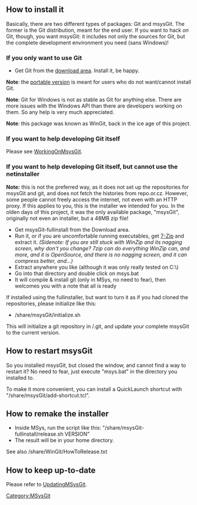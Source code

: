 <!-- #summary How to install msysGit -->

== How to install it ==

Basically, there are two different types of packages: Git and msysGit.  The former is the Git distribution, meant for the end user.  If you want to hack ''on'' Git, though, you want msysGit: it includes not only the sources for Git, but the complete development environment you need (sans Windows)!

=== If you only want to use Git ===

* Get Git from the [http://code.google.com/p/msysgit/downloads/list download area].  Install it, be happy.

'''Note''': the [http://en.wikipedia.org/wiki/Portable_application portable version] is meant for users who do not want/cannot install Git.

'''Note''': Git for Windows is not as stable as Git for anything else.  There are more issues with the Windows API than there are developers working on them.  So any help is very much appreciated.

'''Note''': this package was known as WinGit, back in the ice age of this project.

=== If you want to help developing Git itself ===

Please see [[MSysGit:WorkingOnMsysGit|WorkingOnMsysGit]].

=== If you want to help developing Git itself, but cannot use the netinstaller ===

'''Note:''' this is not the preferred way, as it does not set up the repositories for msysGit and git, and does not fetch the histories from repo.or.cz.  However, some people cannot freely access the internet, not even with an HTTP proxy.  If this applies to you, this is the installer we intended for you.  In the olden days of this project, it was the only available package, "msysGit", originally not even an installer, but a 48MB zip file!

* Get msysGit-fullinstall from the Download area.
* Run it, or if you are uncomfortable running executables, get [http://www.7-zip.org 7-Zip] and extract it.  ''(Sidenote: If you are still stuck with WinZip and its nagging screen, why don't you change?  7zip can do everything WinZip can, and more, and it is OpenSource, and there is no nagging screen, and it can compress better, and...)''
* Extract anywhere you like (although it was only really tested on C:\)
* Go into that directory and double click on msys.bat
* It will compile & install git (only in MSys, no need to fear), then welcomes you with a note that all is ready

If installed using the fullinstaller, but want to turn it as if you had cloned the repositories, please initialize like this:

* /share/msysGit/initialize.sh

This will initialize a git repository in /.git, and update your complete msysGit to the current version.

== How to restart msysGit ==

So you installed msysGit, but closed the window, and cannot find a way to restart it?  No need to fear, just execute "msys.bat" in the directory you installed to.

To make it more convenient, you can install a QuickLaunch shortcut with "/share/msysGit/add-shortcut.tcl".

== How to remake the installer ==

* Inside MSys, run the script like this: "/share/msysGit-fullinstall/release.sh VERSION"
* The result will be in your home directory.

See also /share/WinGit/HowToRelease.txt

== How to keep up-to-date ==

Please refer to [[MSysGit:UpdatingMSysGit|UpdatingMSysGit]].
[[Category:MSysGit]]